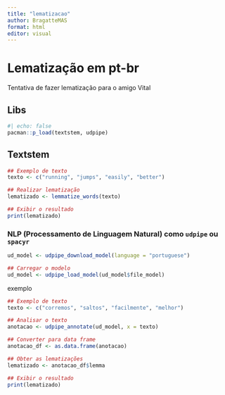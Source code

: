 ```yaml
---
title: "lematizacao"
author: BragatteMAS
format: html
editor: visual
---
```

# Lematização em pt-br
Tentativa de fazer lematização para o amigo Vital

## Libs

```r
#| echo: false
pacman::p_load(textstem, udpipe)
```

## Textstem

```r
## Exemplo de texto
texto <- c("running", "jumps", "easily", "better")

## Realizar lematização
lematizado <- lemmatize_words(texto)

## Exibir o resultado
print(lematizado)
```

### NLP (Processamento de Linguagem Natural) como **`udpipe`** ou **`spacyr`**

```r
ud_model <- udpipe_download_model(language = "portuguese")

## Carregar o modelo
ud_model <- udpipe_load_model(ud_model$file_model)
```

exemplo
```r
## Exemplo de texto
texto <- c("corremos", "saltos", "facilmente", "melhor")

## Analisar o texto
anotacao <- udpipe_annotate(ud_model, x = texto)

## Converter para data frame
anotacao_df <- as.data.frame(anotacao)

## Obter as lematizações
lematizado <- anotacao_df$lemma

## Exibir o resultado
print(lematizado)
```

